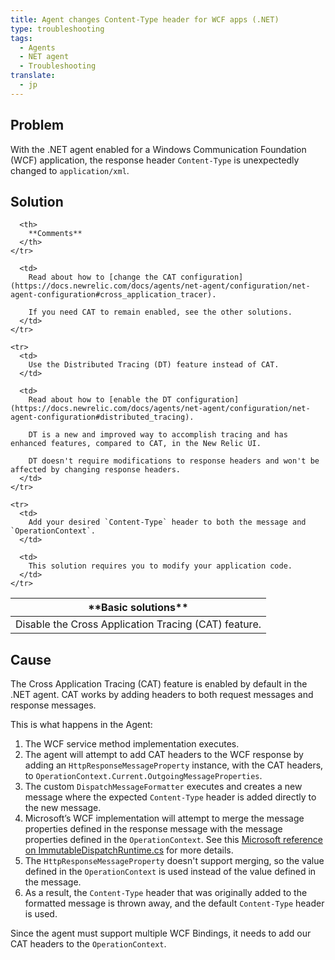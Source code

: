```yaml
---
title: Agent changes Content-Type header for WCF apps (.NET)
type: troubleshooting
tags:
  - Agents
  - NET agent
  - Troubleshooting
translate:
  - jp
---
```


## Problem

With the .NET agent enabled for a Windows Communication Foundation (WCF) application, the response header `Content-Type` is unexpectedly changed to `application/xml`.

## Solution

<Table>
  <thead>
    <tr>
      <th>
        **Basic solutions**
      </th>

      <th>
        **Comments**
      </th>
    </tr>
  </thead>

  <tbody>
    <tr>
      <td>
        Disable the Cross Application Tracing (CAT) feature.
      </td>

      <td>
        Read about how to [change the CAT configuration](https://docs.newrelic.com/docs/agents/net-agent/configuration/net-agent-configuration#cross_application_tracer).

        If you need CAT to remain enabled, see the other solutions.
      </td>
    </tr>

    <tr>
      <td>
        Use the Distributed Tracing (DT) feature instead of CAT.
      </td>

      <td>
        Read about how to [enable the DT configuration](https://docs.newrelic.com/docs/agents/net-agent/configuration/net-agent-configuration#distributed_tracing).

        DT is a new and improved way to accomplish tracing and has enhanced features, compared to CAT, in the New Relic UI.

        DT doesn't require modifications to response headers and won't be affected by changing response headers.
      </td>
    </tr>

    <tr>
      <td>
        Add your desired `Content-Type` header to both the message and `OperationContext`.
      </td>

      <td>
        This solution requires you to modify your application code.
      </td>
    </tr>
  </tbody>
</Table>

## Cause

The Cross Application Tracing (CAT) feature is enabled by default in the .NET agent. CAT works by adding headers to both request messages and response messages.

This is what happens in the Agent:

1. The WCF service method implementation executes.
2. The agent will attempt to add CAT headers to the WCF response by adding an `HttpResponseMessageProperty` instance, with the CAT headers, to `OperationContext.Current.OutgoingMessageProperties`.
3. The custom `DispatchMessageFormatter` executes and creates a new message where the expected `Content-Type` header is added directly to the new message.
4. Microsoft’s WCF implementation will attempt to merge the message properties defined in the response message with the message properties defined in the `OperationContext`. See this [Microsoft reference on ImmutableDispatchRuntime.cs](https://referencesource.microsoft.com/#System.ServiceModel/System/ServiceModel/Dispatcher/ImmutableDispatchRuntime.cs,725) for more details.
5. The `HttpResponseMessageProperty` doesn't support merging, so the value defined in the `OperationContext` is used instead of the value defined in the message.
6. As a result, the `Content-Type` header that was originally added to the formatted message is thrown away, and the default `Content-Type` header is used.

Since the agent must support multiple WCF Bindings, it needs to add our CAT headers to the `OperationContext`.
